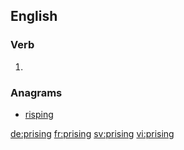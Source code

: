 
==English==

===Verb===
{{head|en}}

# {{present participle of|prise|lang=en}}

===Anagrams===
* [[risping#English|risping]]

[[de:prising]]
[[fr:prising]]
[[sv:prising]]
[[vi:prising]]
